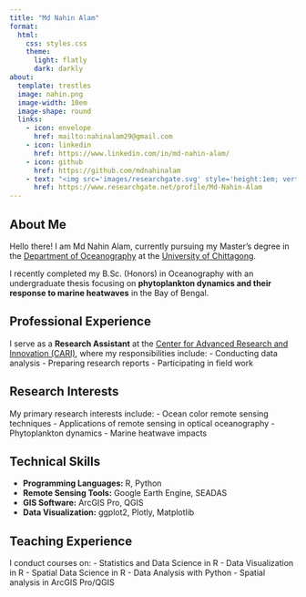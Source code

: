 ```yaml
---
title: "Md Nahin Alam"
format: 
  html:
    css: styles.css
    theme: 
      light: flatly
      dark: darkly
about:
  template: trestles
  image: nahin.png
  image-width: 10em
  image-shape: round
  links:
    - icon: envelope
      href: mailto:nahinalam29@gmail.com
    - icon: linkedin
      href: https://www.linkedin.com/in/md-nahin-alam/
    - icon: github
      href: https://github.com/mdnahinalam
    - text: "<img src='images/researchgate.svg' style='height:1em; vertical-align:middle;'> "
      href: https://www.researchgate.net/profile/Md-Nahin-Alam
---
```


::: content-section
## About Me

Hello there! I am Md Nahin Alam, currently pursuing my Master's degree in the [Department of Oceanography](https://cu.ac.bd/oceanography/) at the [University of Chittagong](https://cu.ac.bd).

I recently completed my B.Sc. (Honors) in Oceanography with an undergraduate thesis focusing on **phytoplankton dynamics and their response to marine heatwaves** in the Bay of Bengal.

## Professional Experience

I serve as a **Research Assistant** at the [Center for Advanced Research and Innovation (CARI)](https://www.facebook.com/profile.php?id=61565725839487), where my responsibilities include: - Conducting data analysis - Preparing research reports - Participating in field work

## Research Interests

My primary research interests include: - Ocean color remote sensing techniques - Applications of remote sensing in optical oceanography - Phytoplankton dynamics - Marine heatwave impacts

## Technical Skills

-   **Programming Languages:** R, Python
-   **Remote Sensing Tools:** Google Earth Engine, SEADAS
-   **GIS Software:** ArcGIS Pro, QGIS
-   **Data Visualization:** ggplot2, Plotly, Matplotlib

## Teaching Experience

I conduct courses on: - Statistics and Data Science in R - Data Visualization in R - Spatial Data Science in R - Data Analysis with Python - Spatial analysis in ArcGIS Pro/QGIS
:::
